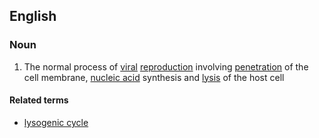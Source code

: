 ==English==

===Noun===
{{wikipedia}}
{{en-noun}}

# {{lb|en|biology}} The normal process of [[viral]] [[reproduction]] involving [[penetration]] of the cell membrane, [[nucleic acid]] synthesis and [[lysis]] of the host cell

====Related terms====
* [[lysogenic cycle]]